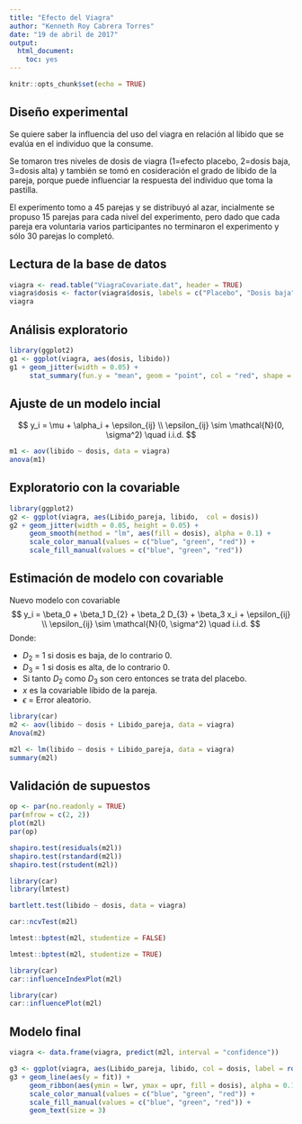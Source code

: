 ```yaml
---
title: "Efecto del Viagra"
author: "Kenneth Roy Cabrera Torres"
date: "19 de abril de 2017"
output: 
  html_document: 
    toc: yes
---
```


```r
knitr::opts_chunk$set(echo = TRUE)
```


## Diseño experimental

Se quiere saber la influencia del uso del viagra en relación al
libido que se evalúa en el individuo que la consume.

Se tomaron tres niveles de dosis de viagra (1=efecto placebo,
2=dosis baja, 3=dosis alta) y también se tomó en cosideración
el grado de libido de la pareja, porque puede influenciar
la respuesta del individuo que toma la pastilla.

El experimento tomo a 45 parejas y se distribuyó al azar, incialmente 
se propuso 15 parejas para cada nivel del experimento, pero dado
que cada pareja era voluntaria varios participantes no terminaron
el experimento y sólo 30 parejas lo completó.


## Lectura de la base de datos

```r
viagra <- read.table("ViagraCovariate.dat", header = TRUE)
viagra$dosis <- factor(viagra$dosis, labels = c("Placebo", "Dosis baja", "Dosis alta"))
viagra
```

## Análisis exploratorio

```r
library(ggplot2)
g1 <- ggplot(viagra, aes(dosis, libido))
g1 + geom_jitter(width = 0.05) +
     stat_summary(fun.y = "mean", geom = "point", col = "red", shape = 15, size = 3)
```


## Ajuste de un modelo incial

$$
 y_i = \mu + \alpha_i + \epsilon_{ij} \\
 \epsilon_{ij} \sim \mathcal{N}(0, \sigma^2) \quad i.i.d.
$$

```r
m1 <- aov(libido ~ dosis, data = viagra)
anova(m1)
```



## Exploratorio con la covariable

```r
library(ggplot2)
g2 <- ggplot(viagra, aes(Libido_pareja, libido,  col = dosis))
g2 + geom_jitter(width = 0.05, height = 0.05) +
     geom_smooth(method = "lm", aes(fill = dosis), alpha = 0.1) +
     scale_color_manual(values = c("blue", "green", "red")) +
     scale_fill_manual(values = c("blue", "green", "red")) 
```

## Estimación de modelo con covariable

Nuevo modelo con covariable
$$
 y_i = \beta_0 + \beta_1 D_{2} + \beta_2 D_{3} + \beta_3 x_i + \epsilon_{ij} \\
 \epsilon_{ij} \sim \mathcal{N}(0, \sigma^2) \quad i.i.d.
$$
Donde:

-  $D_2$ = 1 si dosis es baja, de lo contrario 0.
-  $D_3$ = 1 si dosis es alta, de lo contrario 0.
-  Si tanto $D_2$ como $D_3$ son cero entonces se trata del placebo.
-  $x$ es la covariable líbido de la pareja.
-  $\epsilon$ = Error aleatorio.


```r
library(car)
m2 <- aov(libido ~ dosis + Libido_pareja, data = viagra)
Anova(m2)

m2l <- lm(libido ~ dosis + Libido_pareja, data = viagra)
summary(m2l)
```

## Validación de supuestos

```r
op <- par(no.readonly = TRUE)
par(mfrow = c(2, 2))
plot(m2l)
par(op)
```


```r
shapiro.test(residuals(m2l))
shapiro.test(rstandard(m2l))
shapiro.test(rstudent(m2l))
```


```r
library(car)
library(lmtest)

bartlett.test(libido ~ dosis, data = viagra)

car::ncvTest(m2l)

lmtest::bptest(m2l, studentize = FALSE)

lmtest::bptest(m2l, studentize = TRUE)
```

```r
library(car)
car::influenceIndexPlot(m2l)
```

```r
library(car)
car::influencePlot(m2l)
```


## Modelo final

```r
viagra <- data.frame(viagra, predict(m2l, interval = "confidence"))
```

```r
g3 <- ggplot(viagra, aes(Libido_pareja, libido, col = dosis, label = rownames(viagra)))
g3 + geom_line(aes(y = fit)) +
     geom_ribbon(aes(ymin = lwr, ymax = upr, fill = dosis), alpha = 0.1) +
     scale_color_manual(values = c("blue", "green", "red")) +
     scale_fill_manual(values = c("blue", "green", "red")) +
     geom_text(size = 3)
```

